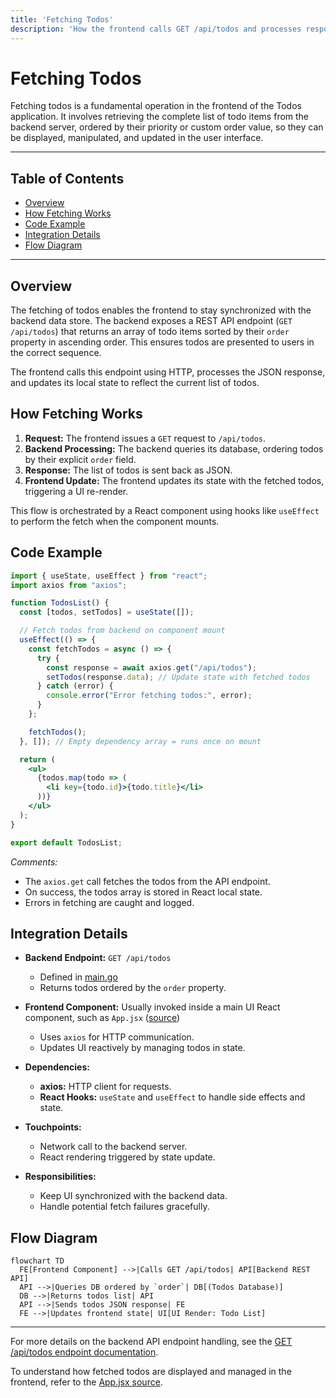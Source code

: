 ```yaml
---
title: 'Fetching Todos'
description: 'How the frontend calls GET /api/todos and processes response data.'
---
```


# Fetching Todos

Fetching todos is a fundamental operation in the frontend of the Todos application. It involves retrieving the complete list of todo items from the backend server, ordered by their priority or custom order value, so they can be displayed, manipulated, and updated in the user interface.

---

## Table of Contents

- [Overview](#overview)
- [How Fetching Works](#how-fetching-works)
- [Code Example](#code-example)
- [Integration Details](#integration-details)
- [Flow Diagram](#flow-diagram)

---

## Overview

The fetching of todos enables the frontend to stay synchronized with the backend data store. The backend exposes a REST API endpoint (`GET /api/todos`) that returns an array of todo items sorted by their `order` property in ascending order. This ensures todos are presented to users in the correct sequence.

The frontend calls this endpoint using HTTP, processes the JSON response, and updates its local state to reflect the current list of todos.

## How Fetching Works

1. **Request:** The frontend issues a `GET` request to `/api/todos`.
2. **Backend Processing:** The backend queries its database, ordering todos by their explicit `order` field.
3. **Response:** The list of todos is sent back as JSON.
4. **Frontend Update:** The frontend updates its state with the fetched todos, triggering a UI re-render.

This flow is orchestrated by a React component using hooks like `useEffect` to perform the fetch when the component mounts.

## Code Example

```jsx
import { useState, useEffect } from "react";
import axios from "axios";

function TodosList() {
  const [todos, setTodos] = useState([]);

  // Fetch todos from backend on component mount
  useEffect(() => {
    const fetchTodos = async () => {
      try {
        const response = await axios.get("/api/todos");
        setTodos(response.data); // Update state with fetched todos
      } catch (error) {
        console.error("Error fetching todos:", error);
      }
    };

    fetchTodos();
  }, []); // Empty dependency array = runs once on mount

  return (
    <ul>
      {todos.map(todo => (
        <li key={todo.id}>{todo.title}</li>
      ))}
    </ul>
  );
}

export default TodosList;
```

*Comments:*
- The `axios.get` call fetches the todos from the API endpoint.
- On success, the todos array is stored in React local state.
- Errors in fetching are caught and logged.

## Integration Details

- **Backend Endpoint:** `GET /api/todos`
  - Defined in [main.go](/main.go)
  - Returns todos ordered by the `order` property.

- **Frontend Component:** Usually invoked inside a main UI React component, such as `App.jsx` ([source](frontend/src/App.jsx))
  - Uses `axios` for HTTP communication.
  - Updates UI reactively by managing todos in state.

- **Dependencies:**
  - **axios:** HTTP client for requests.
  - **React Hooks:** `useState` and `useEffect` to handle side effects and state.

- **Touchpoints:**
  - Network call to the backend server.
  - React rendering triggered by state update.

- **Responsibilities:**
  - Keep UI synchronized with the backend data.
  - Handle potential fetch failures gracefully.

## Flow Diagram

```mermaid
flowchart TD
  FE[Frontend Component] -->|Calls GET /api/todos| API[Backend REST API]
  API -->|Queries DB ordered by `order`| DB[(Todos Database)]
  DB -->|Returns todos list| API
  API -->|Sends todos JSON response| FE
  FE -->|Updates frontend state| UI[UI Render: Todo List]
```

---

For more details on the backend API endpoint handling, see the [GET /api/todos endpoint documentation](main.go:/api/todos:GET).

To understand how fetched todos are displayed and managed in the frontend, refer to the [App.jsx source](frontend/src/App.jsx).
